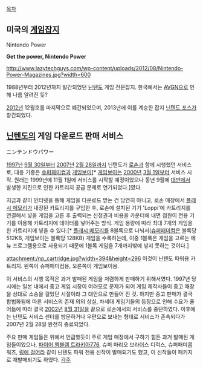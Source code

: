 [[목차]]
== 미국의 [[게임잡지]] ==
Nintendo Power

'''Get the power, Nintendo Power'''

http://www.lazytechguys.com/wp-content/uploads/2012/08/Nintendo-Power-Magazines.jpg?width=600

1988년부터 2012년까지 발간되었던 [[닌텐도]] 게임 전문잡지. 한국에서는 [[AVGN]]으로 인해 나름 알려진 듯?

[[2012년]] 12월호를 마지막으로 폐간되었으며, 2013년에 이를 계승한 잡지 [[닌텐도 포스]]가 창간되었다.
== [[닌텐도]]의 게임 다운로드 판매 서비스 ==
ニンテンドウパワー

[[1997년]] [[9월 30일]]부터 [[2007년]] [[2월 28일]]까지 닌텐도가 [[로손]]과 함께 시행했던 서비스로, 대응 기종은 [[슈퍼패미컴]]과 [[게임보이]][* [[게임보이]]는 [[2000년]] [[3월 1일]]부터 서비스 시작. 원래는 1999년에 11월 1일에 서비스를 시작할 예정이었으나 동년 9월에 [[대만]]에서 발생한 지진으로 인한 카트리지 공급 문제로 연기되었다.]였다.

지금과 같이 인터넷을 통해 게임을 다운로드 받는 건 당연히 아니고, 로손 매장에서 [[플래시 메모리]]가 내장된 카트리지를 구입한 후, 로손에 설치된 기기 'Loppi'에 카트리지를 연결해서 넣을 게임을 고른 후 출력되는 신청권과 비용을 카운터에 내면 점원이 전용 기기를 이용해 카트리지에 데이터를 넣어주는 방식. 게임 용량에 따라 최대 7개의 게임을 한 카트리지에 넣을 수 있다.[* [[플래시 메모리]]를 8블록으로 나눠서([[슈퍼패미컴]]은 블록당 512KB, 게임보이는 블록당 128KB) 게임을 수록하는데, 이중 1블록은 게임을 고르는 메뉴 프로그램용으로 사용되기 때문에 1블록 게임을 7개까지밖에 넣지 못하는 것이다.]

attachment:/np_cartridge.jpg?width=394&height=296
이것이 닌텐도 파워용 카트리지. 왼쪽이 슈퍼패미컴용, 오른쪽이 게임보이용.

이 서비스의 시행 목적은 과거 발매된 게임을 저렴하게 판매하기 위해서였다. 1997년 당시에는 일본 내에서 중고 게임 시장이 여러모로 문제가 되어 게임 제작사들이 중고 매장을 상대로 소송을 걸었던 시절이라 그 대안으로 만들어 진 것. 하지만 중고 판매가 결국 합법화됨에 따른 서비스의 존재 의의 상실, 차세대 게임기들의 등장으로 인해 수요가 줄어듦에 따라 결국 [[2002년]] [[8월 31일]]을 끝으로 로손에서의 서비스를 중단하였다. 이후에는 닌텐도 서비스 센터를 방문하거나 우편으로 보내는 형태로 서비스가 존속되다가 2007년 2월 28일 완전히 종료되었다.

주요 판매 게임들은 위에서 언급했듯이 주로 게임 매장에서 구하기 힘든 과거 발매된 게임들이었으나, [[파이어 엠블렘 트라키아776]], 슈퍼 마리오 브라더스 디럭스, 슈퍼패미콤 워즈, [[링에 걸어라]] 같이 닌텐도 파워 전용 신작이 발매되기도 했고, 이 신작들이 패키지로 재발매되기도 하였다.
[[각주]]
